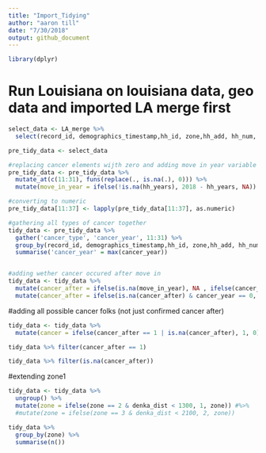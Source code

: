 ```yaml
---
title: "Import_Tidying"
author: "aaron till"
date: "7/30/2018"
output: github_document
---
```

```r

library(dplyr)


```




# Run Louisiana on louisiana data, geo data and imported LA merge first
```r

select_data <- LA_merge %>%
  select(record_id, demographics_timestamp,hh_id, zone,hh_add, hh_num, age, sex, resident, hh_years, contains('_c_yr'), -contains('vague'), -contains('notes'), denka_dist,denka_lat, denka_lng, hh_add_lng, hh_add_lat, denka_dist)

```


```r

pre_tidy_data <- select_data 

#replacing cancer elements wijth zero and adding move in year variable
pre_tidy_data <- pre_tidy_data %>%
  mutate_at(c(11:31), funs(replace(., is.na(.), 0))) %>%
  mutate(move_in_year = ifelse(!is.na(hh_years), 2018 - hh_years, NA))

#converting to numeric
pre_tidy_data[11:37] <- lapply(pre_tidy_data[11:37], as.numeric)

```

```r

#gathering all types of cancer together
tidy_data <- pre_tidy_data %>%
  gather('cancer_type', 'cancer_year', 11:31) %>%
  group_by(record_id, demographics_timestamp,hh_id, zone,hh_add, hh_num, age, sex,move_in_year, resident, hh_years, denka_dist, denka_lat, denka_lng, hh_add_lat, hh_add_lng) %>%
  summarise('cancer_year' = max(cancer_year))


#adding wether cancer occured after move in
tidy_data <- tidy_data %>%
  mutate(cancer_after = ifelse(is.na(move_in_year), NA , ifelse(cancer_year >= move_in_year,1, 0))) %>%
  mutate(cancer_after = ifelse(is.na(cancer_after) & cancer_year == 0, 0, cancer_after))

```

#adding all possible cancer folks (not just confirmed cancer after)
```r
tidy_data <- tidy_data %>%
  mutate(cancer = ifelse(cancer_after == 1 | is.na(cancer_after), 1, 0))


```

```r

tidy_data %>% filter(cancer_after == 1)

tidy_data %>% filter(is.na(cancer_after))

```

#extending zone1

```r

tidy_data <- tidy_data %>%
  ungroup() %>%
  mutate(zone = ifelse(zone == 2 & denka_dist < 1300, 1, zone)) #%>%
  #mutate(zone = ifelse(zone == 3 & denka_dist < 2100, 2, zone))


```


```r

tidy_data %>%
  group_by(zone) %>%
  summarise(n())


```
